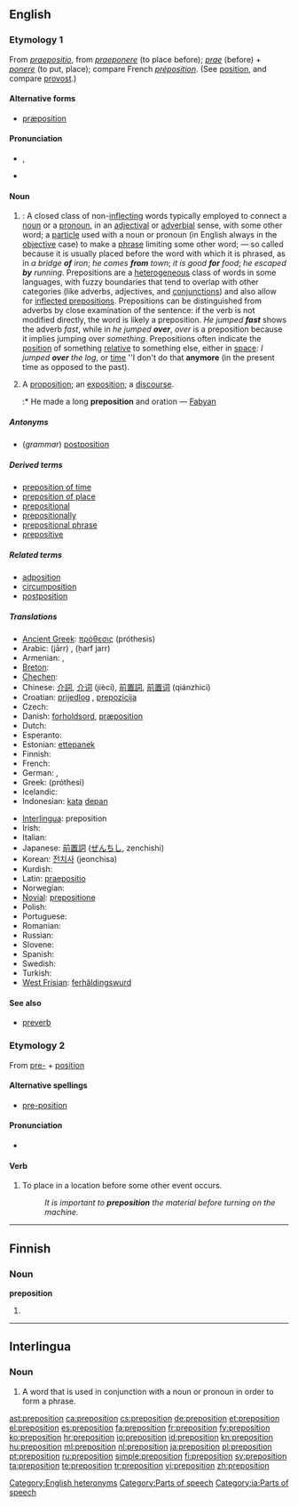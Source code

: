==English==
{{wikipedia}}

===Etymology 1===
From {{etyl|la}} ''[[praepositio]]'', from ''[[praeponere]]'' (to place before); ''[[prae]]'' (before) + ''[[ponere]]'' (to put, place); compare French ''[[préposition]]''. (See [[position]], and compare [[provost]].)

====Alternative forms====
* [[præposition]] {{i|archaic}}

====Pronunciation====
* {{enPR|prĕp-ə-zĭsh'ən}}, {{IPA|/ˌprɛpəˈzɪʃən/}}
* {{audio|en-us-preposition.ogg|Audio (US)}}

====Noun====
{{en-noun}}

# {{grammar}}: A closed class of non-[[inflect]]ing words typically employed to connect a [[noun]] or a [[pronoun]], in an [[adjective|adjectival]] or [[adverb|adverbial]] sense, with some other word; a [[particle]] used with a noun or pronoun (in English always in the [[objective]] case) to make a [[phrase]] limiting some other word; — so called because it is usually placed before the word with which it is phrased, as in ''a bridge '''of''' iron''; ''he comes '''from''' town''; ''it is good '''for''' food''; ''he escaped '''by''' running''. Prepositions are a [[heterogeneous]] class of words in some languages, with fuzzy boundaries that tend to overlap with other categories (like adverbs, adjectives, and [[conjunction]]s) and also allow for [[inflected preposition]]s. Prepositions can be distinguished from adverbs by close examination of the sentence: if the verb is not modified directly, the word is likely a preposition. ''He jumped '''fast''''' shows the adverb ''fast'', while in ''he jumped '''over''''', ''over'' is a preposition because it implies jumping over ''something''. Prepositions often indicate the [[position]] of something [[relative]] to something else, either in [[space]]: ''I jumped '''over''' the log'', or [[time]] ''I don't do that '''anymore''' (in the present time as opposed to the past).
# {{obsolete}} A [[proposition]]; an [[exposition]]; a [[discourse]].
#:* He made a long '''preposition''' and oration — [[Fabyan]]

=====Antonyms=====
* (''grammar'') [[postposition]]

=====Derived terms=====
* [[preposition of time]]
* [[preposition of place]]
* [[prepositional]]
* [[prepositionally]]
* [[prepositional phrase]]
* [[prepositive]]

=====Related terms=====
* [[adposition]]
* [[circumposition]]
* [[postposition]]

=====Translations=====
{{trans-top|grammar: a type of word like "of, from, for, by"}}
* [[Ancient Greek]]: [[πρόθεσις]] (próthesis) {{f}}
* Arabic: {{Arab|[[جار]]}} (jārr) {{m}}, {{Arab|[[حرف جر]]}} (ḥarf jarr) {{m}}
* Armenian: {{t-|hy|կապ|tr=kap}}, {{t-|hy|նախդիր|tr=naxdir}}
* [[Breton]]: {{t+|br|araogenn|xs=Breton}}
* [[Chechen]]: {{tø|ce|предложени}}
* Chinese: [[介詞]], [[介词]] (jiècí), [[前置詞]], [[前置词]] (qiánzhìcí)
* Croatian: [[prijedlog]] {{m}}, [[prepozicija]] {{f}}
* Czech: {{t-|cs|předložka|f}}
* Danish: [[forholdsord]], [[præposition]]
* Dutch: {{t+|nl|voorzetsel|n}}
* Esperanto: {{t+|eo|prepozicio|xs=Esperanto}}
* Estonian: [[ettepanek]]
* Finnish: {{t+|fi|prepositio}}
* French: {{t+|fr|préposition}}
* German: {{t+|de|Präposition|f}}, {{t+|de|Verhältniswort}}
* Greek: {{t+|el|πρόθεση|f}} (próthesi)
* Icelandic: {{t+|is|forsetning|f}}
* Indonesian: [[kata]] [[depan]]
{{trans-mid}}
* [[Interlingua]]: preposition
* Irish: {{t+|ga|réamhfhocal|m|xs=Irish}}
* Italian: {{t+|it|preposizione|f}}
* Japanese: [[前置詞]] ([[ぜんちし]], zenchishi)
* Korean: [[전치사]] (jeonchisa)
* Kurdish: {{t+|ku|daçek|f}}
* Latin: [[praepositio]] {{f}}
* Norwegian: {{t+|no|preposisjon|m}}
* [[Novial]]: [[prepositione]]
* Polish: {{t+|pl|przyimek|m}}
* Portuguese: {{t+|pt|preposição|f}}
* Romanian: {{t+|ro|prepoziţie|f}}
* Russian: {{t+|ru|предлог|m|tr=predlóg}}
* Slovene: {{t+|sl|predlog|m|alt=prêdlog}}
* Spanish: {{t-|es|preposición|f}}
* Swedish: {{t+|sv|preposition|c}}
* Turkish: {{t+|tr|ilgeç}}
* [[West Frisian]]: [[ferhâldingswurd]] {{n}}
{{trans-bottom}}

====See also====
* [[preverb]]

===Etymology 2===
From [[pre-]] + [[position]]

====Alternative spellings====
* [[pre-position]]

====Pronunciation====
* {{IPA|/ˈpriːpəˌzɪʃən/}}

====Verb====
{{en-verb}}

# To place in a location before some other event occurs.
#: ''It is important to '''preposition''' the material before turning on the machine.''

[[Category:English heteronyms]]
[[Category:Parts of speech]]

----

==Finnish==

===Noun===
'''preposition'''

# {{fi-form of|type=noun|case=genitive|pl=singular|[[prepositio]]}}

----

==Interlingua==

===Noun===
{{infl|ia|noun}}

# {{grammar|lang=ia}} A word that is used in conjunction with a noun or pronoun in order to form a phrase.

[[Category:ia:Parts of speech]]

[[ast:preposition]]
[[ca:preposition]]
[[cs:preposition]]
[[de:preposition]]
[[et:preposition]]
[[el:preposition]]
[[es:preposition]]
[[fa:preposition]]
[[fr:preposition]]
[[fy:preposition]]
[[ko:preposition]]
[[hr:preposition]]
[[io:preposition]]
[[id:preposition]]
[[kn:preposition]]
[[hu:preposition]]
[[ml:preposition]]
[[nl:preposition]]
[[ja:preposition]]
[[pl:preposition]]
[[pt:preposition]]
[[ru:preposition]]
[[simple:preposition]]
[[fi:preposition]]
[[sv:preposition]]
[[ta:preposition]]
[[te:preposition]]
[[tr:preposition]]
[[vi:preposition]]
[[zh:preposition]]